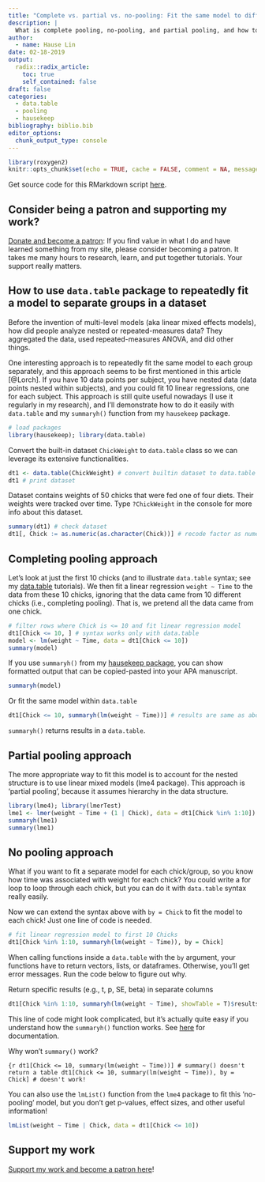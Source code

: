```yaml
---
title: "Complete vs. partial vs. no-pooling: Fit the same model to different groups (just one simple line of code)"
description: |
  What is complete pooling, no-pooling, and partial pooling, and how to use data.table for no-pooling models (fit the same model, but separately to each group)
author:
  - name: Hause Lin
date: 02-18-2019
output:
  radix::radix_article:
    toc: true
    self_contained: false
draft: false
categories: 
  - data.table
  - pooling
  - hausekeep
bibliography: biblio.bib
editor_options: 
  chunk_output_type: console
---
```


```r
library(roxygen2)
knitr::opts_chunk$set(echo = TRUE, cache = FALSE, comment = NA, message = FALSE, warning = FALSE, R.options = list(width = 150))
```

Get source code for this RMarkdown script [here](https://github.com/hauselin/rtutorialsite/blob/master/_posts/2019-02-18-fit-models-to-every-group/fit-models-to-every-group.Rmd).

## Consider being a patron and supporting my work?

[Donate and become a patron](https://donorbox.org/support-my-teaching): If you find value in what I do and have learned something from my site, please consider becoming a patron. It takes me many hours to research, learn, and put together tutorials. Your support really matters.

## How to use `data.table` package to repeatedly fit a model to separate groups in a dataset

Before the invention of multi-level models (aka linear mixed effects models), how did people analyze nested or repeated-measures data? They aggregated the data, used repeated-measures ANOVA, and did other things. 

One interesting approach is to repeatedly fit the same model to each group separately, and this approach seems to be first mentioned in this article [@Lorch]. If you have 10 data points per subject, you have nested data (data points nested within subjects), and you could fit 10 linear regressions, one for each subject. This approach is still quite useful nowadays (I use it regularly in my research), and I'll demonstrate how to do it easily with `data.table` and my `summaryh()` function from my `hausekeep` package. 

```r
# load packages
library(hausekeep); library(data.table)
```

Convert the built-in dataset `ChickWeight` to `data.table` class so we can leverage its extensive functionalities. 

```r
dt1 <- data.table(ChickWeight) # convert builtin dataset to data.table class
dt1 # print dataset 
```

<aside>
Dataset contains weights of 50 chicks that were fed one of four diets. Their weights were tracked over time. Type `?ChickWeight` in the console for more info about this dataset.
</aside>

```r
summary(dt1) # check dataset
dt1[, Chick := as.numeric(as.character(Chick))] # recode factor as numeric
```

## Completing pooling approach

Let's look at just the first 10 chicks (and to illustrate `data.table` syntax; see my [data.table](https://hausetutorials.netlify.com/0002_tidyverse_datatable.html) tutorials). We then fit a linear regression `weight ~ Time` to the data from these 10 chicks, ignoring that the data came from 10 different chicks (i.e., completing pooling).  That is, we pretend all the data came from one chick.

```r
# filter rows where Chick is <= 10 and fit linear regression model
dt1[Chick <= 10, ] # syntax works only with data.table
model <- lm(weight ~ Time, data = dt1[Chick <= 10])
summary(model)
```

If you use `summaryh()` from my [hausekeep package](https://hauselin.github.io/hausekeep/reference/summaryh.html), you can show formatted output that can be copied-pasted into your APA manuscript.

```r
summaryh(model) 
```

Or fit the same model within `data.table`

```r
dt1[Chick <= 10, summaryh(lm(weight ~ Time))] # results are same as above
```

<aside>
`summaryh()` returns results in a `data.table`.
</aside>

## Partial pooling approach

The more appropriate way to fit this model is to account for the nested structure is to use linear mixed models (lme4 package). This approach is 'partial pooling', because it assumes hierarchy in the data structure.

```r
library(lme4); library(lmerTest)
lme1 <- lmer(weight ~ Time + (1 | Chick), data = dt1[Chick %in% 1:10])
summaryh(lme1)
summary(lme1)
```

## No pooling approach

What if you want to fit a separate model for each chick/group, so you know how time was associated with weight for each chick? You could write a for loop to loop through each chick, but you can do it with `data.table` syntax really easily. 

Now we can extend the syntax above with `by = Chick` to fit the model to each chick! Just one line of code is needed.

```r
# fit linear regression model to first 10 Chicks
dt1[Chick %in% 1:10, summaryh(lm(weight ~ Time)), by = Chick]
```
<aside>
When calling functions inside a `data.table` with the `by` argument, your functions have to return vectors, lists, or dataframes. Otherwise, you'll get error messages. Run the code below to figure out why.
</aside>

Return specific results (e.g., t, p, SE, beta) in separate columns

```r
dt1[Chick %in% 1:10, summaryh(lm(weight ~ Time), showTable = T)$results2, by = Chick]
```

<aside>
This line of code might look complicated, but it's actually quite easy if you understand how the `summaryh()` function works. See [here](https://hauselin.github.io/hausekeep/reference/summaryh.html) for documentation.  
</aside>

Why won't `summary()` work?

```{r
dt1[Chick <= 10, summary(lm(weight ~ Time))] # summary() doesn't return a table
dt1[Chick <= 10, summary(lm(weight ~ Time)), by = Chick] # doesn't work! 
```

You can also use the `lmList()` function from the `lme4` package to fit this 'no-pooling' model, but you don't get p-values, effect sizes, and other useful information!

```r
lmList(weight ~ Time | Chick, data = dt1[Chick <= 10])
```

## Support my work

[Support my work and become a patron here](https://donorbox.org/support-my-teaching)!
